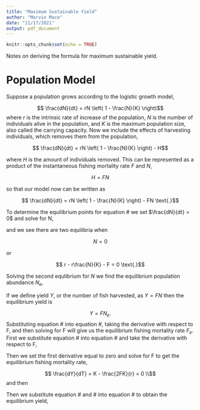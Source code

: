 ```yaml
---
title: "Maximum Sustainable Yield"
author: "Marvin Mace"
date: "11/17/2021"
output: pdf_document
---
```


```r
knitr::opts_chunk$set(echo = TRUE)
```

Notes on deriving the formula for maximum sustainable yield.


# Population Model

Suppose a population grows according to the logistic growth model,

$$ \frac{dN}{dt} = rN \left( 1 - \frac{N}{K} \right)$$
where $r$ is the intrinsic rate of increase of the population, $N$ is the number of individuals alive in the population, and $K$ is the maximum population size, also called the carrying capacity. Now we include the effects of harvesting individuals, which removes them from the population,

$$ \frac{dN}{dt} = rN \left( 1 - \frac{N}{K} \right) - H$$

where $H$ is the amount of individuals removed. This can be represented as a product of the instantaneous fishing mortality rate $F$ and $N$,

$$ H = FN $$

so that our model now can be written as

$$ \frac{dN}{dt} = rN \left( 1 - \frac{N}{K} \right) - FN \text{.}$$

To determine the equilibrium points for equation # we set $\frac{dN}{dt} = 0$ and solve for N,

\begin{align*}
rN \left( 1 - \frac{N}{K} \right) - FN &= 0 \\
rN - rN\frac{N}{K} - FN &= 0 \\
N(r - r\frac{N}{K} - F ) &= 0
\end{align*}

and we see there are two equilibria when

$$ N = 0 $$

or

$$ r - r\frac{N}{K} - F = 0 \text{.}$$

Solving the second equlibrium for $N$ we find the equilibrium population abundance $N_{e}$,

\begin{align*}
r - r\frac{N}{K} - F &= 0 \\
r - F &= r\frac{N}{K} \\
\frac{N}{K} &= \frac{r - F}{r} \\
N_{e} &= K \left( \frac{r - F}{r} \right) = K \left( \frac{r}{r} - \frac{F}{r} \right) = K \left( 1 - \frac{F}{r} \right)
\end{align*}

If we define yield $Y$, or the number of fish harvested, as $Y = FN$ then the equilibrium yield is

$$ Y = FN_{e} \text{.}$$
Substituting equation # into equation #, taking the derivative with respect to F, and then solving for F will give us the equilibrium fishing mortality rate $F_{e}$. First we substitute equation # into equation # and take the derivative with respect to F,

\begin{align*}
\frac{dY}{dF} =  \frac{d}{dF} Y &= \frac{d}{dF} F \left( K \left( 1 - \frac{F}{r} \right) \right)  \\ 
&= \frac{d}{dF} F \left(K - \frac{FK}{r} \right) \\
&= \frac{d}{dF} FK - \frac{F^{2}K}{r} \\
&= \frac{d}{dF} FK - \frac{d}{dF} \frac{F^{2}K}{r} \\
&= K - \frac{2FK}{r} \\
&= K \left(1 - \frac{2F}{r} \right)
\end{align*}

Then we set the first derivative equal to zero and solve for F to get the equilibrium fishing mortality rate,

$$ \frac{dY}{dT} = K - \frac{2FK}{r} = 0 \\$$ 
and then

\begin{align*}
\frac{2FK}{r} &= K \\
2FK &= Kr \\
F_{e} &= \frac{Kr}{2K} \\
F_{e} &= \frac{r}{2}
\end{align*}

Then we substitute equation # and # into equation # to obtain the equilibrium yield,



















